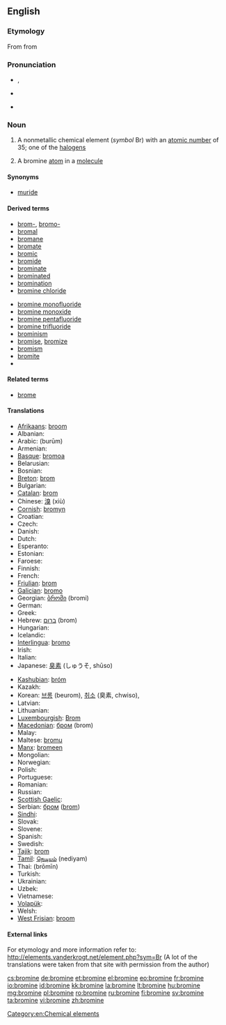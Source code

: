==English==
{{elements|Br|selenium|Se|krypton|Kr}}
{{wikipedia}}

===Etymology===
From {{etyl|fr|en}} {{term|brome|lang=fr}} from {{etyl|grc|en}} {{term|βρῶμος||stink|tr=brōmos|lang=grc|sc=polytonic}}

===Pronunciation===
* {{a|UK}} {{IPA|/ˈbrəʊmɪn/}}, {{IPA|/ˈbrəʊmaɪn/}}
* {{a|US}} {{IPA|/ˈbroʊmin/}}
* {{hyphenation|bro|mine}}

===Noun===
{{en-noun|s|-}}

# {{uncountable}} A nonmetallic chemical element (''symbol'' Br) with an [[atomic number]] of 35; one of the [[halogen]]s
# {{countable}} A bromine [[atom]] in a [[molecule]]

====Synonyms====
* [[muride]]

====Derived terms====
{{der-top}}
* [[brom-]], [[bromo-]]
* [[bromal]]
* [[bromane]]
* [[bromate]]
* [[bromic]]
* [[bromide]]
* [[brominate]]
* [[brominated]]
* [[bromination]]
* [[bromine chloride]]
{{der-mid}}
* [[bromine monofluoride]]
* [[bromine monoxide]]
* [[bromine pentafluoride]]
* [[bromine trifluoride]]
* [[brominism]]
* [[bromise]], [[bromize]]
* [[bromism]]
* [[bromite]]
* <!--listed as a derivative of "bromo-" [[bromoform]]-->
{{der-bottom}}

====Related terms====
* [[brome]]

====Translations====
{{trans-top|nonmetallic chemical element}}
* [[Afrikaans]]: [[broom#Afrikaans|broom]]
* Albanian: {{t+|sq|brom|xs=Albanian}}
* Arabic: {{Arab|[[بروم]]}} (burūm) {{m}}
* Armenian: {{l|hy|բրոմ|tr=brom}}
* [[Basque]]: [[bromoa]]
* Belarusian: {{t-|be|бром|m|tr=brom|xs=Belarusian}}
* Bosnian: {{t-|bs|brom}}
* [[Breton]]: [[brom]] {{m}}
* Bulgarian: {{t-|bg|бром|m|tr=brom}}
* [[Catalan]]: [[brom]]
* Chinese: [[溴]] (xiù)
* [[Cornish]]: [[bromyn]]
* Croatian: {{t+|hr|brom}}
* Czech: {{t+|cs|brom|m}}
* Danish: {{t-|da|brom}}
* Dutch: {{t+|nl|broom|n}}
* Esperanto: {{t+|eo|bromo|xs=Esperanto}}
* Estonian: {{t-|et|broom}}
* Faroese: {{t-|fo|brom|xs=Faroese}}
* Finnish: {{t+|fi|bromi}}
* French: {{t+|fr|brome|m}}
* [[Friulian]]: [[brom]]
* [[Galician]]: [[bromo]]
* Georgian: [[ბრომი]] (bromi)
* German: {{t+|de|Brom|n}}
* Greek: {{t+|el|βρόμιο|n|tr=vrómio}}
* Hebrew: [[ברום]] (brom)
* Hungarian: {{t+|hu|bróm}}
* Icelandic: {{t+|is|bróm}}
* [[Interlingua]]: [[bromo]]
* Irish: {{t+|ga|bróimín|xs=Irish}}
* Italian: {{t+|it|bromo|m}}
* Japanese: [[臭素]] (しゅうそ, shūso)
{{trans-mid}}
* [[Kashubian]]: [[bróm]]
* Kazakh: {{t-|kk|бром|tr=brom|sc=Cyrl|xs=Kazakh}}
* Korean: [[브롬]] (beurom), [[취소]] (臭素, chwiso),  {{t|ko|브로민|tr=beuromin|sc=Hang}}
* Latvian: {{t-|lv|broms|xs=Latvian}}
* Lithuanian: {{t+|lt|bromas|xs=Lithuanian}}
* [[Luxembourgish]]: [[Brom]]
* [[Macedonian]]: [[бром]] (brom) {{m}}
* Malay: {{t-|ms|bromin|xs=Malay}}
* Maltese: [[bromu]]
* [[Manx]]: [[bromeen]]
* Mongolian: {{t-|mn|бром|tr=brom|sc=Cyrl|xs=Mongolian}}
* Norwegian: {{t+|no|brom}}
* Polish: {{t+|pl|brom|m}}
* Portuguese: {{t+|pt|bromo|m}}
* Romanian: {{t+|ro|brom|n}}
* Russian: {{t+|ru|бром|m|tr=brom}}
* [[Scottish Gaelic]]: {{t-|gd|bròimin|m|xs=Scottish Gaelic}}
* Serbian: [[бром]] ([[brom]]) {{m}}
* [[Sindhi]]: {{sd-Arab|[[ڳاڙهرو]]}} {{m}}
* Slovak: {{t-|sk|bróm}}
* Slovene: {{t+|sl|brom}}
* Spanish: {{t+|es|bromo|m}}
* Swedish: {{t+|sv|brom|n}}
* [[Tajik]]: [[brom]]
* [[Tamil]]: [[நெடியம்]] (nediyam)
* Thai: {{Thai|[[โบรมีน]]}} (brōmīn)
* Turkish: {{t+|tr|brom}}
* Ukrainian: {{t+|uk|бром|m|tr=brom|xs=Ukrainian}}
* Uzbek: {{t-|uz|бром|tr=brom|sc=Cyrl|xs=Uzbek}}
* Vietnamese: {{t-|vi|brom|xs=Vietnamese}}
* [[Volapük]]: {{t|vo|bromin}}
* Welsh: {{t-|cy|bromin|xs=Welsh}}
* [[West Frisian]]: [[broom#West Frisian|broom]]
{{trans-bottom}}

====External links====
For etymology and more information refer to:
http://elements.vanderkrogt.net/element.php?sym=Br
(A lot of the translations were taken from that site with permission from the author)

[[Category:en:Chemical elements]]

[[cs:bromine]]
[[de:bromine]]
[[et:bromine]]
[[el:bromine]]
[[eo:bromine]]
[[fr:bromine]]
[[io:bromine]]
[[id:bromine]]
[[kk:bromine]]
[[la:bromine]]
[[lt:bromine]]
[[hu:bromine]]
[[mg:bromine]]
[[pl:bromine]]
[[ro:bromine]]
[[ru:bromine]]
[[fi:bromine]]
[[sv:bromine]]
[[ta:bromine]]
[[vi:bromine]]
[[zh:bromine]]